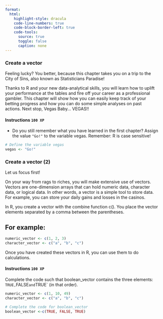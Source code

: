```yaml
---
format:
  html: 
    highlight-style: dracula
    code-line-numbers: true
    code-block-border-left: true
    code-tools:
      source: true
      toggle: false
      caption: none
---
```


### Create a vector

Feeling lucky? You better, because this chapter takes you on a trip to the City 
of Sins, also known as Statisticians Paradise!

Thanks to R and your new data-analytical skills, you will learn how to uplift 
your performance at the tables and fire off your career as a professional 
gambler. This chapter will show how you can easily keep track of your betting 
progress and how you can do some simple analyses on past actions. Next stop, 
Vegas Baby… VEGAS!!

#### Instructions `100 XP`

* Do you still remember what you have learned in the first chapter? Assign 
the value `"Go!"` to the variable vegas. Remember: R is case sensitive!

```.r
# Define the variable vegas
vegas <- "Go!"
```

### Create a vector (2)

Let us focus first!

On your way from rags to riches, you will make extensive use of vectors.
Vectors are one-dimension arrays that can hold numeric data, character data,
or logical data. In other words, a vector is a simple tool to store data. 
For example, you can store your daily gains and losses in the casinos.

In R, you create a vector with the combine function c(). You place the 
vector elements separated by a comma between the parentheses. 

:::{.callout-note}

## For example:

```.r
numeric_vector <- c(1, 2, 3)
character_vector <- c("a", "b", "c")
```
:::
Once you have created these vectors in R, you can use them to do calculations.

#### Instructions `100 XP`
Complete the code such that boolean_vector contains the three elements: 
`TRUE, `FALSE` and `TRUE` (in that order).

```.r
numeric_vector <- c(1, 10, 49)
character_vector <- c("a", "b", "c")

# Complete the code for boolean_vector
boolean_vector <-c(TRUE, FALSE, TRUE)
```

###
